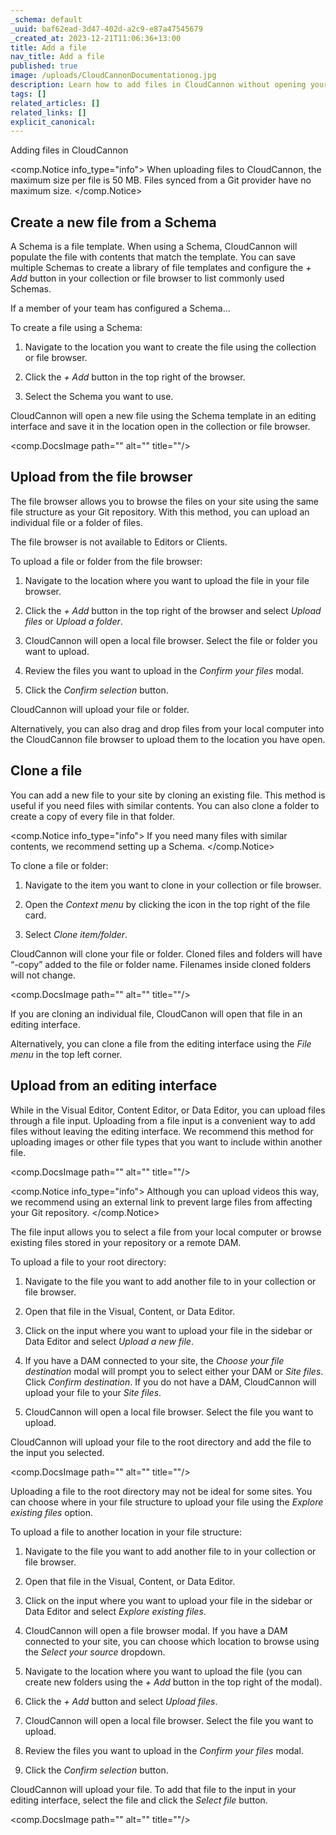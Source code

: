 ```yaml
---
_schema: default
_uuid: baf62ead-3d47-402d-a2c9-e87a47545679
_created_at: 2023-12-21T11:06:36+13:00
title: Add a file
nav_title: Add a file
published: true
image: /uploads/CloudCannonDocumentationog.jpg
description: Learn how to add files in CloudCannon without opening your Git repository.
tags: []
related_articles: []
related_links: []
explicit_canonical:
---
```

Adding files in CloudCannon

<comp.Notice info_type="info">
  When uploading files to CloudCannon, the maximum size per file is 50 MB. Files synced from a Git provider have no maximum size.
</comp.Notice>

## Create a new file from a Schema

A Schema is a file template. When using a Schema, CloudCannon will populate the file with contents that match the template. You can save multiple Schemas to create a library of file templates and configure the *\+ Add* button in your collection or file browser to list commonly used Schemas.

If a member of your team has configured a Schema...

To create a file using a Schema:

1. Navigate to the location you want to create the file using the collection or file browser.

2. Click the *\+ Add* button in the top right of the browser.

3. Select the Schema you want to use.

CloudCannon will open a new file using the Schema template in an editing interface and save it in the location open in the collection or file browser.

<comp.DocsImage path="" alt="" title=""/>

## Upload from the file browser

The file browser allows you to browse the files on your site using the same file structure as your Git repository. With this method, you can upload an individual file or a folder of files.

The file browser is not available to Editors or Clients.

To upload a file or folder from the file browser:

1. Navigate to the location where you want to upload the file in your file browser.

2. Click the *\+ Add* button in the top right of the browser and select *Upload files* or *Upload a folder*.

3. CloudCannon will open a local file browser. Select the file or folder you want to upload.

4. Review the files you want to upload in the *Confirm your files* modal.

5. Click the *Confirm selection* button.

CloudCannon will upload your file or folder.

Alternatively, you can also drag and drop files from your local computer into the CloudCannon file browser to upload them to the location you have open.

## Clone a file

You can add a new file to your site by cloning an existing file. This method is useful if you need files with similar contents. You can also clone a folder to create a copy of every file in that folder.

<comp.Notice info_type="info">
  If you need many files with similar contents, we recommend setting up a Schema.
</comp.Notice>

To clone a file or folder:

1. Navigate to the item you want to clone in your collection or file browser.

2. Open the *Context menu* by clicking the icon in the top right of the file card.

3. Select *Clone item/folder*.

CloudCannon will clone your file or folder. Cloned files and folders will have “-copy” added to the file or folder name. Filenames inside cloned folders will not change.

<comp.DocsImage path="" alt="" title=""/>

If you are cloning an individual file, CloudCanon will open that file in an editing interface.

Alternatively, you can clone a file from the editing interface using the *File menu* in the top left corner.

## Upload from an editing interface

While in the Visual Editor, Content Editor, or Data Editor, you can upload files through a file input. Uploading from a file input is a convenient way to add files without leaving the editing interface. We recommend this method for uploading images or other file types that you want to include within another file.

<comp.DocsImage path="" alt="" title=""/>

<comp.Notice info_type="info">
  Although you can upload videos this way, we recommend using an external link to prevent large files from affecting your Git repository.
</comp.Notice>

The file input allows you to select a file from your local computer or browse existing files stored in your repository or a remote DAM.

To upload a file to your root directory:

1. Navigate to the file you want to add another file to in your collection or file browser.

2. Open that file in the Visual, Content, or Data Editor.

3. Click on the input where you want to upload your file in the sidebar or Data Editor and select *Upload a new file*.

4. If you have a DAM connected to your site, the *Choose your file destination* modal will prompt you to select either your DAM or *Site files*. Click *Confirm destination*. If you do not have a DAM, CloudCannon will upload your file to your *Site files*.

5. CloudCannon will open a local file browser. Select the file you want to upload.

CloudCannon will upload your file to the root directory and add the file to the input you selected.

<comp.DocsImage path="" alt="" title=""/>

Uploading a file to the root directory may not be ideal for some sites. You can choose where in your file structure to upload your file using the *Explore existing files* option.

To upload a file to another location in your file structure:

1. Navigate to the file you want to add another file to in your collection or file browser.

2. Open that file in the Visual, Content, or Data Editor.

3. Click on the input where you want to upload your file in the sidebar or Data Editor and select *Explore existing files*.

4. CloudCannon will open a file browser modal. If you have a DAM connected to your site, you can choose which location to browse using the *Select your source* dropdown.

5. Navigate to the location where you want to upload the file (you can create new folders using the *\+ Add* button in the top right of the modal).

6. Click the *\+ Add* button and select *Upload files*.

7. CloudCannon will open a local file browser. Select the file you want to upload.

8. Review the files you want to upload in the *Confirm your files* modal.

9. Click the *Confirm selection* button.

CloudCannon will upload your file. To add that file to the input in your editing interface, select the file and click the *Select file* button.

<comp.DocsImage path="" alt="" title=""/>